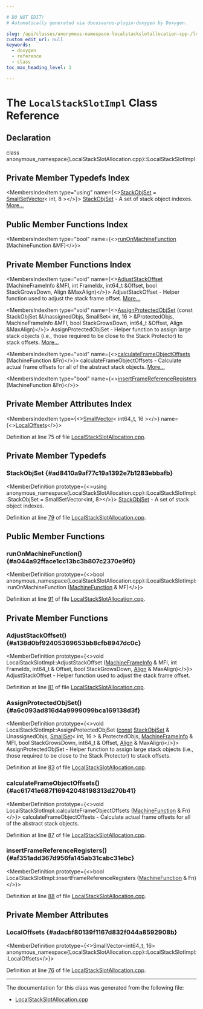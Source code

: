```yaml
---

# DO NOT EDIT!
# Automatically generated via docusaurus-plugin-doxygen by Doxygen.

slug: /api/classes/anonymous-namespace-localstackslotallocation-cpp-/localstackslotimpl
custom_edit_url: null
keywords:
  - doxygen
  - reference
  - class
toc_max_heading_level: 3

---
```





# The `LocalStackSlotImpl` Class Reference

<DoxygenPage pluginConfig={pluginConfig}>



## Declaration

<CodeBlock>class anonymous_namespace{LocalStackSlotAllocation.cpp}::LocalStackSlotImpl</CodeBlock>

## Private Member Typedefs Index

<MembersIndex>

<MembersIndexItem
  type="using"
  name={<><a href="#ad8410a9af77c19a1392e7b1283ebbafb">StackObjSet</a> = <a href="/docs/api/classes/llvm/smallsetvector">SmallSetVector</a>&lt; int, 8 &gt;</>}>
<a href="/docs/api/files/lib/lib/codegen/prologepiloginserter-cpp/#ad1a74ad80a7b3ff730119ad540b7dacd">StackObjSet</a> - A set of stack object indexes. <a href="#ad8410a9af77c19a1392e7b1283ebbafb">More...</a>
</MembersIndexItem>

</MembersIndex>

## Public Member Functions Index

<MembersIndex>

<MembersIndexItem
  type="bool"
  name={<><a href="#a044a92fface1cc13bc3b807c2370e9f0">runOnMachineFunction</a> (MachineFunction &amp;MF)</>}>
</MembersIndexItem>

</MembersIndex>

## Private Member Functions Index

<MembersIndex>

<MembersIndexItem
  type="void"
  name={<><a href="#a138d0bf92405369653bb8cfb8947dc0c">AdjustStackOffset</a> (MachineFrameInfo &amp;MFI, int FrameIdx, int64&#95;t &amp;Offset, bool StackGrowsDown, Align &amp;MaxAlign)</>}>
AdjustStackOffset - Helper function used to adjust the stack frame offset. <a href="#a138d0bf92405369653bb8cfb8947dc0c">More...</a>
</MembersIndexItem>

<MembersIndexItem
  type="void"
  name={<><a href="#a6c093ad816d4a9999099bca169138d3f">AssignProtectedObjSet</a> (const StackObjSet &amp;UnassignedObjs, SmallSet&lt; int, 16 &gt; &amp;ProtectedObjs, MachineFrameInfo &amp;MFI, bool StackGrowsDown, int64&#95;t &amp;Offset, Align &amp;MaxAlign)</>}>
AssignProtectedObjSet - Helper function to assign large stack objects (i.e., those required to be close to the Stack Protector) to stack offsets. <a href="#a6c093ad816d4a9999099bca169138d3f">More...</a>
</MembersIndexItem>

<MembersIndexItem
  type="void"
  name={<><a href="#ac61741e687f16942048198313d270b41">calculateFrameObjectOffsets</a> (MachineFunction &amp;Fn)</>}>
calculateFrameObjectOffsets - Calculate actual frame offsets for all of the abstract stack objects. <a href="#ac61741e687f16942048198313d270b41">More...</a>
</MembersIndexItem>

<MembersIndexItem
  type="bool"
  name={<><a href="#af351add367d956fa145ab31cabc31ebc">insertFrameReferenceRegisters</a> (MachineFunction &amp;Fn)</>}>
</MembersIndexItem>

</MembersIndex>

## Private Member Attributes Index

<MembersIndex>

<MembersIndexItem
  type={<><a href="/docs/api/classes/llvm/smallvector">SmallVector</a>&lt; int64&#95;t, 16 &gt;</>}
  name={<><a href="#adacbf80139f1167d832f044a8592908b">LocalOffsets</a></>}>
</MembersIndexItem>

</MembersIndex>


Definition at line 75 of file <a href="/docs/api/files/lib/lib/codegen/localstackslotallocation-cpp">LocalStackSlotAllocation.cpp</a>.

<SectionDefinition>

## Private Member Typedefs

### StackObjSet {#ad8410a9af77c19a1392e7b1283ebbafb}

<MemberDefinition
  prototype={<>using anonymous&#95;namespace&#123;LocalStackSlotAllocation.cpp&#125;::LocalStackSlotImpl::StackObjSet =  SmallSetVector&lt;int, 8&gt;</>}>
<a href="/docs/api/files/lib/lib/codegen/prologepiloginserter-cpp/#ad1a74ad80a7b3ff730119ad540b7dacd">StackObjSet</a> - A set of stack object indexes.

Definition at line <a href="/docs/api/files/lib/lib/codegen/localstackslotallocation-cpp/#l00079">79</a> of file <a href="/docs/api/files/lib/lib/codegen/localstackslotallocation-cpp">LocalStackSlotAllocation.cpp</a>.
</MemberDefinition>

</SectionDefinition>

<SectionDefinition>

## Public Member Functions

### runOnMachineFunction() {#a044a92fface1cc13bc3b807c2370e9f0}

<MemberDefinition
  prototype={<>bool anonymous&#95;namespace&#123;LocalStackSlotAllocation.cpp&#125;::LocalStackSlotImpl::runOnMachineFunction (<a href="/docs/api/classes/llvm/machinefunction">MachineFunction</a> &amp; MF)</>}>

Definition at line <a href="/docs/api/files/lib/lib/codegen/localstackslotallocation-cpp/#l00091">91</a> of file <a href="/docs/api/files/lib/lib/codegen/localstackslotallocation-cpp">LocalStackSlotAllocation.cpp</a>.
</MemberDefinition>

</SectionDefinition>

<SectionDefinition>

## Private Member Functions

### AdjustStackOffset() {#a138d0bf92405369653bb8cfb8947dc0c}

<MemberDefinition
  prototype={<>void LocalStackSlotImpl::AdjustStackOffset (<a href="/docs/api/classes/llvm/machineframeinfo">MachineFrameInfo</a> &amp; MFI, int FrameIdx, int64&#95;t &amp; Offset, bool StackGrowsDown, <a href="/docs/api/structs/llvm/align">Align</a> &amp; MaxAlign)</>}>
AdjustStackOffset - Helper function used to adjust the stack frame offset.

Definition at line <a href="/docs/api/files/lib/lib/codegen/localstackslotallocation-cpp/#l00081">81</a> of file <a href="/docs/api/files/lib/lib/codegen/localstackslotallocation-cpp">LocalStackSlotAllocation.cpp</a>.
</MemberDefinition>

### AssignProtectedObjSet() {#a6c093ad816d4a9999099bca169138d3f}

<MemberDefinition
  prototype={<>void LocalStackSlotImpl::AssignProtectedObjSet (<a href="/docs/api/files/lib/lib/target/lib/target/aarch64/aarch64promoteconstant-cpp/#a90f8350fecae261c25be85d38b451bff">const</a> <a href="/docs/api/classes/llvm/smallsetvector">StackObjSet</a> &amp; UnassignedObjs, <a href="/docs/api/classes/llvm/smallset">SmallSet</a>&lt; int, 16 &gt; &amp; ProtectedObjs, <a href="/docs/api/classes/llvm/machineframeinfo">MachineFrameInfo</a> &amp; MFI, bool StackGrowsDown, int64&#95;t &amp; Offset, <a href="/docs/api/structs/llvm/align">Align</a> &amp; MaxAlign)</>}>
AssignProtectedObjSet - Helper function to assign large stack objects (i.e., those required to be close to the Stack Protector) to stack offsets.

Definition at line <a href="/docs/api/files/lib/lib/codegen/localstackslotallocation-cpp/#l00083">83</a> of file <a href="/docs/api/files/lib/lib/codegen/localstackslotallocation-cpp">LocalStackSlotAllocation.cpp</a>.
</MemberDefinition>

### calculateFrameObjectOffsets() {#ac61741e687f16942048198313d270b41}

<MemberDefinition
  prototype={<>void LocalStackSlotImpl::calculateFrameObjectOffsets (<a href="/docs/api/classes/llvm/machinefunction">MachineFunction</a> &amp; Fn)</>}>
calculateFrameObjectOffsets - Calculate actual frame offsets for all of the abstract stack objects.

Definition at line <a href="/docs/api/files/lib/lib/codegen/localstackslotallocation-cpp/#l00087">87</a> of file <a href="/docs/api/files/lib/lib/codegen/localstackslotallocation-cpp">LocalStackSlotAllocation.cpp</a>.
</MemberDefinition>

### insertFrameReferenceRegisters() {#af351add367d956fa145ab31cabc31ebc}

<MemberDefinition
  prototype={<>bool LocalStackSlotImpl::insertFrameReferenceRegisters (<a href="/docs/api/classes/llvm/machinefunction">MachineFunction</a> &amp; Fn)</>}>

Definition at line <a href="/docs/api/files/lib/lib/codegen/localstackslotallocation-cpp/#l00088">88</a> of file <a href="/docs/api/files/lib/lib/codegen/localstackslotallocation-cpp">LocalStackSlotAllocation.cpp</a>.
</MemberDefinition>

</SectionDefinition>

<SectionDefinition>

## Private Member Attributes

### LocalOffsets {#adacbf80139f1167d832f044a8592908b}

<MemberDefinition
  prototype={<>SmallVector&lt;int64&#95;t, 16&gt; anonymous&#95;namespace&#123;LocalStackSlotAllocation.cpp&#125;::LocalStackSlotImpl::LocalOffsets</>}>

Definition at line <a href="/docs/api/files/lib/lib/codegen/localstackslotallocation-cpp/#l00076">76</a> of file <a href="/docs/api/files/lib/lib/codegen/localstackslotallocation-cpp">LocalStackSlotAllocation.cpp</a>.
</MemberDefinition>

</SectionDefinition>

<hr/>

The documentation for this class was generated from the following file:

<ul>
<li><a href="/docs/api/files/lib/lib/codegen/localstackslotallocation-cpp">LocalStackSlotAllocation.cpp</a></li>
</ul>

</DoxygenPage>
